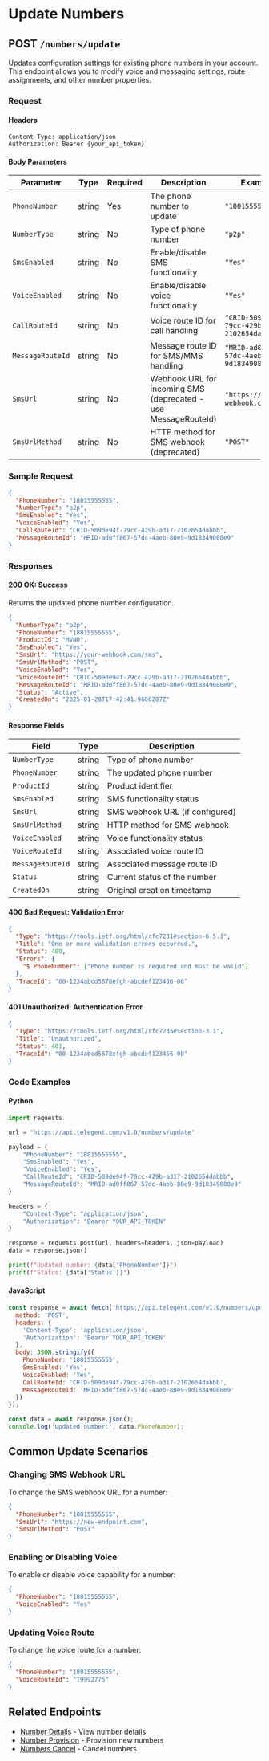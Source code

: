 # Update Numbers

## POST `/numbers/update`

Updates configuration settings for existing phone numbers in your account. This endpoint allows you to modify voice and messaging settings, route assignments, and other number properties.

### Request

#### Headers

```
Content-Type: application/json
Authorization: Bearer {your_api_token}
```

#### Body Parameters

| Parameter | Type | Required | Description | Example |
| --- | --- | --- | --- | --- |
| `PhoneNumber` | string | Yes | The phone number to update | `"18015555555"` |
| `NumberType` | string | No | Type of phone number | `"p2p"` |
| `SmsEnabled` | string | No | Enable/disable SMS functionality | `"Yes"` |
| `VoiceEnabled` | string | No | Enable/disable voice functionality | `"Yes"` |
| `CallRouteId` | string | No | Voice route ID for call handling | `"CRID-509de94f-79cc-429b-a317-2102654dabbb"` |
| `MessageRouteId` | string | No | Message route ID for SMS/MMS handling | `"MRID-ad0ff867-57dc-4aeb-80e9-9d18349080e9"` |
| `SmsUrl` | string | No | Webhook URL for incoming SMS (deprecated - use MessageRouteId) | `"https://your-webhook.com/sms"` |
| `SmsUrlMethod` | string | No | HTTP method for SMS webhook (deprecated) | `"POST"` |

### Sample Request

```json
{
  "PhoneNumber": "18015555555",
  "NumberType": "p2p",
  "SmsEnabled": "Yes",
  "VoiceEnabled": "Yes",
  "CallRouteId": "CRID-509de94f-79cc-429b-a317-2102654dabbb",
  "MessageRouteId": "MRID-ad0ff867-57dc-4aeb-80e9-9d18349080e9"
}
```

### Responses

#### 200 OK: Success

Returns the updated phone number configuration.

```json
{
  "NumberType": "p2p",
  "PhoneNumber": "18015555555",
  "ProductId": "MVNO",
  "SmsEnabled": "Yes",
  "SmsUrl": "https://your-webhook.com/sms",
  "SmsUrlMethod": "POST",
  "VoiceEnabled": "Yes",
  "VoiceRouteId": "CRID-509de94f-79cc-429b-a317-2102654dabbb",
  "MessageRouteId": "MRID-ad0ff867-57dc-4aeb-80e9-9d18349080e9",
  "Status": "Active",
  "CreatedOn": "2025-01-28T17:42:41.9606287Z"
}
```

#### Response Fields

| Field | Type | Description |
| --- | --- | --- |
| `NumberType` | string | Type of phone number |
| `PhoneNumber` | string | The updated phone number |
| `ProductId` | string | Product identifier |
| `SmsEnabled` | string | SMS functionality status |
| `SmsUrl` | string | SMS webhook URL (if configured) |
| `SmsUrlMethod` | string | HTTP method for SMS webhook |
| `VoiceEnabled` | string | Voice functionality status |
| `VoiceRouteId` | string | Associated voice route ID |
| `MessageRouteId` | string | Associated message route ID |
| `Status` | string | Current status of the number |
| `CreatedOn` | string | Original creation timestamp |

#### 400 Bad Request: Validation Error

```json
{
  "Type": "https://tools.ietf.org/html/rfc7231#section-6.5.1",
  "Title": "One or more validation errors occurred.",
  "Status": 400,
  "Errors": {
    "$.PhoneNumber": ["Phone number is required and must be valid"]
  },
  "TraceId": "00-1234abcd5678efgh-abcdef123456-00"
}
```

#### 401 Unauthorized: Authentication Error

```json
{
  "Type": "https://tools.ietf.org/html/rfc7235#section-3.1",
  "Title": "Unauthorized",
  "Status": 401,
  "TraceId": "00-1234abcd5678efgh-abcdef123456-00"
}
```

### Code Examples

#### Python

```python
import requests

url = "https://api.telegent.com/v1.0/numbers/update"

payload = {
    "PhoneNumber": "18015555555",
    "SmsEnabled": "Yes",
    "VoiceEnabled": "Yes",
    "CallRouteId": "CRID-509de94f-79cc-429b-a317-2102654dabbb",
    "MessageRouteId": "MRID-ad0ff867-57dc-4aeb-80e9-9d18349080e9"
}

headers = {
    "Content-Type": "application/json",
    "Authorization": "Bearer YOUR_API_TOKEN"
}

response = requests.post(url, headers=headers, json=payload)
data = response.json()

print(f"Updated number: {data['PhoneNumber']}")
print(f"Status: {data['Status']}")
```

#### JavaScript

```javascript
const response = await fetch('https://api.telegent.com/v1.0/numbers/update', {
  method: 'POST',
  headers: {
    'Content-Type': 'application/json',
    'Authorization': 'Bearer YOUR_API_TOKEN'
  },
  body: JSON.stringify({
    PhoneNumber: '18015555555',
    SmsEnabled: 'Yes',
    VoiceEnabled: 'Yes',
    CallRouteId: 'CRID-509de94f-79cc-429b-a317-2102654dabbb',
    MessageRouteId: 'MRID-ad0ff867-57dc-4aeb-80e9-9d18349080e9'
  })
});

const data = await response.json();
console.log('Updated number:', data.PhoneNumber);
```

## Common Update Scenarios

### Changing SMS Webhook URL

To change the SMS webhook URL for a number:

```json
{
  "PhoneNumber": "18015555555",
  "SmsUrl": "https://new-endpoint.com",
  "SmsUrlMethod": "POST"
}
```

### Enabling or Disabling Voice

To enable or disable voice capability for a number:

```json
{
  "PhoneNumber": "18015555555",
  "VoiceEnabled": "Yes"
}
```

### Updating Voice Route

To change the voice route for a number:

```json
{
  "PhoneNumber": "18015555555",
  "VoiceRouteId": "T9992775"
}
```

## Related Endpoints

- [Number Details](/api-reference/intelligent-mobile-numbers/number-details) - View number details
- [Number Provision](/api-reference/intelligent-mobile-numbers/number-provision) - Provision new numbers
- [Numbers Cancel](/api-reference/intelligent-mobile-numbers/numbers-cancel) - Cancel numbers